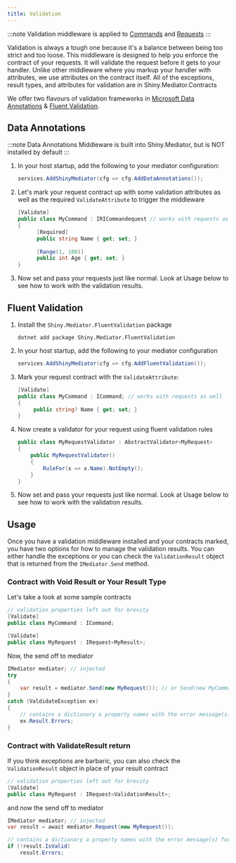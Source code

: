 ```yaml
---
title: Validation
---
```


:::note
Validation middleware is applied to [Commands](../commands) and [Requests](../requests)
:::

Validation is always a tough one because it's a balance between being too strict and too loose.  This middleware is designed to help you enforce the contract of your requests.  It will validate the request before it gets to your handler.
Unlike other middleware where you markup your handler with attributes, we use attributes on the contract itself.  All of the exceptions, result types, and attributes for validation are in Shiny.Mediator.Contracts  

We offer two flavours of validation frameworks in [Microsoft Data Annotations](https://learn.microsoft.com/en-us/aspnet/core/tutorials/razor-pages/validation?view=aspnetcore-8.0&tabs=visual-studio) & [Fluent Validation](https://docs.fluentvalidation.net/en/latest/).


## Data Annotations

:::note
Data Annotations Middleware is built into Shiny.Mediator, but is NOT installed by default
:::

1. In your host startup, add the following to your mediator configuration:

   ```csharp 
   services.AddShinyMediator(cfg => cfg.AddDataAnnotations());
   ```

2. Let's mark your request contract up with some validation attributes as well as the required `ValidateAttribute` to trigger the middleware

   ```csharp
   [Validate]
   public class MyCommand : IRICommandequest // works with requests as well
   {
         [Required]
         public string Name { get; set; }
    
         [Range(1, 100)]
         public int Age { get; set; }
   }
   ```

3. Now set and pass your requests just like normal.  Look at Usage below to see how to work with the validation results.

## Fluent Validation

1. Install the `Shiny.Mediator.FluentValidation` package <NugetBadge name="Shiny.Mediator.FluentValidation" label="Shiny.Mediator.FluentValidation" />

   ```shell
   dotnet add package Shiny.Mediator.FluentValidation
   ```

2. In your host startup, add the following to your mediator configuration

   ```csharp 
   services.AddShinyMediator(cfg => cfg.AddFluentValidation());
   ```

3. Mark your request contract with the `ValidateAttribute`:

   ```csharp
   [Validate]
   public class MyCommand : ICommand; // works with requests as well
   {
        public string? Name { get; set; }
   }
   ```

4. Now create a validator for your request using fluent validation rules

   ```csharp
   public class MyRequestValidator : AbstractValidator<MyRequest>
   {
       public MyRequestValidator()
       {
           RuleFor(x => x.Name).NotEmpty();
       }
   }
   ```

5. Now set and pass your requests just like normal.  Look at Usage below to see how to work with the validation results.


## Usage

Once you have a validation middleware installed and your contracts marked, you have two options for how to manage the validation results.  You can either handle the exceptions or you can check the `ValidationResult` object that is returned from the `IMediator.Send` method.

### Contract with Void Result or Your Result Type

Let's take a look at some sample contracts

```csharp
// validation properties left out for brevity
[Validate]
public class MyCommand : ICommand; 

[Validate]
public class MyRequest : IRequest<MyResult>;
```

Now, the send off to mediator

```csharp
IMediator mediator; // injected
try
{
    var result = mediator.Send(new MyRequest()); // or Send(new MyCommand());
}
catch (ValdidateException ex) 
{
    // contains a dictionary a property names with the error message(s) for each property
    ex.Result.Errors;
}
```


### Contract with ValidateResult return

If you think exceptions are barbaric, you can also check the `ValidationResult` object in place of your result contract

```csharp
// validation properties left out for brevity
[Validate]
public class MyRequest : IRequest<ValidationResult>;
```

and now the send off to mediator

```csharp
IMediator mediator; // injected
var result = await mediator.Request(new MyRequest());

// contains a dictionary a property names with the error message(s) for each property
if (!result.IsValid)
    result.Errors;

```